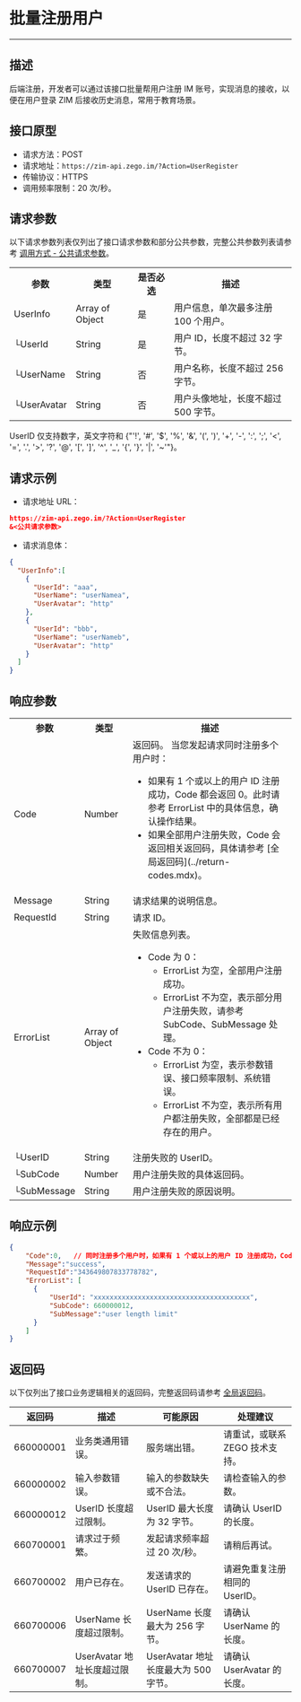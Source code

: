 
# 批量注册用户

- - -

## 描述

后端注册，开发者可以通过该接口批量帮用户注册 IM 账号，实现消息的接收，以便在用户登录 ZIM 后接收历史消息，常用于教育场景。

## 接口原型

- 请求方法：POST
- 请求地址：`https://zim-api.zego.im/?Action=UserRegister`
- 传输协议：HTTPS
- 调用频率限制：20 次/秒。

## 请求参数

以下请求参数列表仅列出了接口请求参数和部分公共参数，完整公共参数列表请参考 [调用方式 - 公共请求参数](../accessing-server-apis.mdx#2-公共参数)。

<table class="collapsible-table" >
<tbody><tr data-row-level="1">
<th>参数</th>
<th>类型</th>
<th>是否必选</th>
<th>描述</th>
</tr>
<tr data-row-level="3" data-row-child="true">
<td>UserInfo</td>
<td>Array of Object</td>
<td>是</td>
<td>用户信息，单次最多注册 100 个用户。</td>
</tr>
<tr data-row-level="3-1">
<td>└UserId</td>
<td>String</td>
<td>是</td>
<td>用户 ID，长度不超过 32 字节。</td>
</tr>
<tr data-row-level="3-2">
<td>└UserName</td>
<td>String</td>
<td>否</td>
<td>用户名称，长度不超过 256 字节。</td>
</tr>
<tr data-row-level="3-3">
<td>└UserAvatar</td>
<td>String</td>
<td>否</td>
<td>用户头像地址，长度不超过 500 字节。</td>
</tr>
</tbody></table>

<Note title="说明">

UserID 仅支持数字，英文字符和 {"'!', '#', '$', '%', '&', '(', ')', '+', '-', ':', ';', '<', '=', '.', '>', '?', '@', '[', ']', '^', '_', '{', '}', '|', '~'"}。
</Note>

## 请求示例

- 请求地址 URL：

```json
https://zim-api.zego.im/?Action=UserRegister
&<公共请求参数>
```

- 请求消息体：

```json
{
  "UserInfo":[
    {
      "UserId": "aaa",
      "UserName": "userNamea",
      "UserAvatar": "http"
    },
    {
      "UserId": "bbb",
      "UserName": "userNameb",
      "UserAvatar": "http"
    }
  ]
}
```

## 响应参数

<table class="collapsible-table" >
<tbody><tr data-row-level="1">
<th>参数</th>
<th>类型</th>
<th>描述</th>
</tr>
<tr data-row-level="2">
<td>Code</td>
<td>Number</td>
<td>返回码。
<Note title="说明">当您发起请求同时注册多个用户时：<ul><li>如果有 1 个或以上的用户 ID 注册成功，Code 都会返回 0。此时请参考 ErrorList 中的具体信息，确认操作结果。</li><li>如果全部用户注册失败，Code 会返回相关返回码，具体请参考 [全局返回码](../return-codes.mdx)。</li></ul></Note></td>
</tr>
<tr data-row-level="3">
<td>Message</td>
<td>String</td>
<td>请求结果的说明信息。</td>
</tr>
<tr data-row-level="4">
<td>RequestId</td>
<td>String</td>
<td>请求 ID。</td>
</tr>
<tr data-row-level="5" data-row-child="true">
<td>ErrorList</td>
<td>Array of Object</td>
<td>
失败信息列表。
<ul>
<li>
Code 为 0：
<ul><li>ErrorList 为空，全部用户注册成功。</li><li>ErrorList 不为空，表示部分用户注册失败，请参考 SubCode、SubMessage 处理。</li></ul>
</li>
<li>
Code 不为 0：
<ul><li>ErrorList 为空，表示参数错误、接口频率限制、系统错误。</li><li>ErrorList 不为空，表示所有用户都注册失败，全部都是已经存在的用户。</li></ul>
</li>
</ul></td>
</tr>
<tr data-row-level="5-3">
<td>└UserID</td>
<td>String</td>
<td>注册失败的 UserID。</td>
</tr>
<tr data-row-level="5-4">
<td>└SubCode</td>
<td>Number</td>
<td>用户注册失败的具体返回码。</td>
</tr>
<tr data-row-level="5-5">
<td>└SubMessage</td>
<td>String</td>
<td>用户注册失败的原因说明。</td>
</tr>
</tbody></table>


## 响应示例

```json
{
    "Code":0,   // 同时注册多个用户时，如果有 1 个或以上的用户 ID 注册成功，Code 都会返回 0。此时请参考 ErrorList 中的具体信息进一步确认。
    "Message":"success",
    "RequestId":"343649807833778782",
    "ErrorList": [
      {
          "UserId": "xxxxxxxxxxxxxxxxxxxxxxxxxxxxxxxxxxxxxxx",
          "SubCode": 660000012,
          "SubMessage":"user length limit"
      }
    ] 
}
```


## 返回码

以下仅列出了接口业务逻辑相关的返回码，完整返回码请参考 [全局返回码](../return-codes.mdx)。

| 返回码 | 描述 | 可能原因 | 处理建议 |
|--------|------|----------|----------|
| 660000001 | 业务类通用错误。 | 服务端出错。 | 请重试，或联系 ZEGO 技术支持。 |
| 660000002 | 输入参数错误。 | 输入的参数缺失或不合法。 | 请检查输入的参数。 |
| 660000012 | UserID 长度超过限制。 | UserID 最大长度为 32 字节。 | 请确认 UserID 的长度。 |
| 660700001 | 请求过于频繁。 | 发起请求频率超过 20 次/秒。 | 请稍后再试。 |
| 660700002 | 用户已存在。 | 发送请求的 UserID 已存在。 | 请避免重复注册相同的 UserID。 |
| 660700006 | UserName 长度超过限制。 | UserName 长度最大为 256 字节。 | 请确认 UserName 的长度。 |
| 660700007 | UserAvatar 地址长度超过限制。 | UserAvatar 地址长度最大为 500 字节。 | 请确认 UserAvatar 的长度。 |
